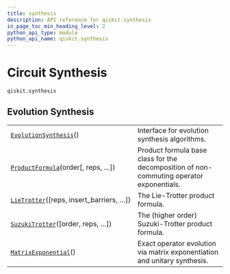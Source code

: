 ```yaml
---
title: synthesis
description: API reference for qiskit.synthesis
in_page_toc_min_heading_level: 2
python_api_type: module
python_api_name: qiskit.synthesis
---
```


<span id="module-qiskit.synthesis" />

<span id="qiskit-synthesis" />

# Circuit Synthesis

`qiskit.synthesis`

## Evolution Synthesis

|                                                                                                          |                                                                                          |
| -------------------------------------------------------------------------------------------------------- | ---------------------------------------------------------------------------------------- |
| [`EvolutionSynthesis`](qiskit.synthesis.EvolutionSynthesis "qiskit.synthesis.EvolutionSynthesis")()      | Interface for evolution synthesis algorithms.                                            |
| [`ProductFormula`](qiskit.synthesis.ProductFormula "qiskit.synthesis.ProductFormula")(order\[, reps, …]) | Product formula base class for the decomposition of non-commuting operator exponentials. |
| [`LieTrotter`](qiskit.synthesis.LieTrotter "qiskit.synthesis.LieTrotter")(\[reps, insert\_barriers, …])  | The Lie-Trotter product formula.                                                         |
| [`SuzukiTrotter`](qiskit.synthesis.SuzukiTrotter "qiskit.synthesis.SuzukiTrotter")(\[order, reps, …])    | The (higher order) Suzuki-Trotter product formula.                                       |
| [`MatrixExponential`](qiskit.synthesis.MatrixExponential "qiskit.synthesis.MatrixExponential")()         | Exact operator evolution via matrix exponentiation and unitary synthesis.                |

